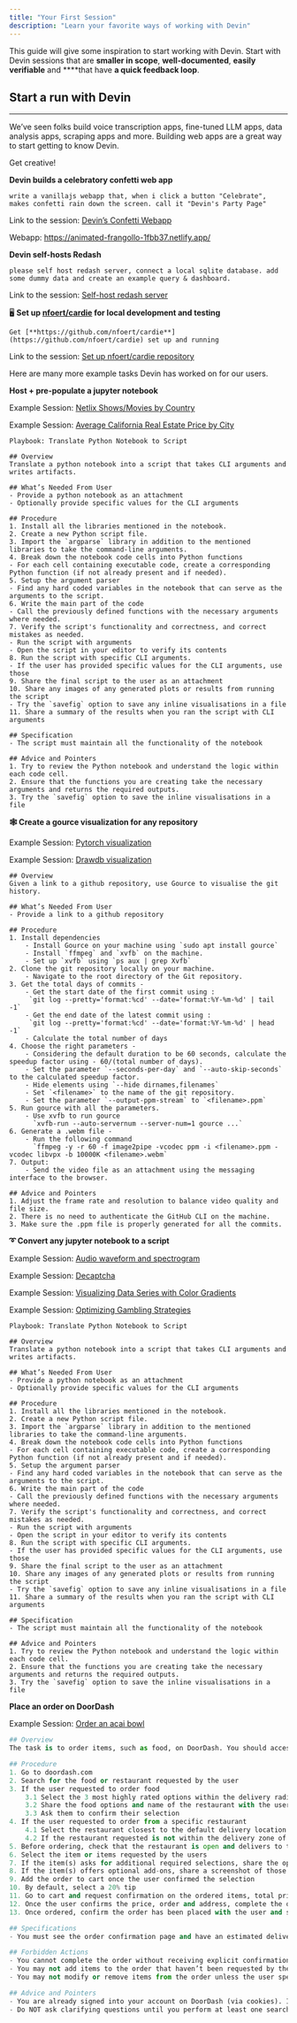 ```yaml
---
title: "Your First Session"
description: "Learn your favorite ways of working with Devin"
---
```


This guide will give some inspiration to start working with Devin. Start with Devin sessions that are **smaller in scope**, **well-documented**, **easily verifiable** and ****that have **a quick feedback loop**.

## Start a run with Devin

---

We’ve seen folks build voice transcription apps, fine-tuned LLM apps, data analysis apps, scraping apps and more. Building web apps are a great way to start getting to know Devin.

Get creative!

**Devin builds a celebratory confetti web app** 

```
write a vanillajs webapp that, when i click a button "Celebrate", makes confetti rain down the screen. call it "Devin's Party Page"
```

Link to the session: [Devin’s Confetti Webapp](https://preview.devin.ai/devin/ff88b2e131ae4ce48c055d2bc435a838)

Webapp: https://animated-frangollo-1fbb37.netlify.app/

**Devin self-hosts Redash**

```
please self host redash server, connect a local sqlite database. add some dummy data and create an example query & dashboard.
```

Link to the session: [Self-host redash server](https://preview.devin.ai/sessions/675a54a158024b35a0feb8a159ed8273)

🖥️ **Set up [nfoert/cardie](https://github.com/nfoert/cardie) for local development and testing**

```
Get [**https://github.com/nfoert/cardie**](https://github.com/nfoert/cardie) set up and running
```

Link to the session: [Set up nfoert/cardie repository](https://preview.devin.ai/sessions/4d85f7893df3479b9be50ec458cc9684)

Here are many more example tasks Devin has worked on for our users.

**Host + pre-populate a jupyter notebook**

Example Session: [Netlix Shows/Movies by Country](https://preview.devin.ai/devin/4f803558dc1e45ddb489fb93848015ae)

Example Session: [Average California Real Estate Price by City](https://preview.devin.ai/devin/8ee352ce5bdb46fa8b345d7b8db5e1c6)

```
Playbook: Translate Python Notebook to Script

## Overview
Translate a python notebook into a script that takes CLI arguments and writes artifacts.

## What’s Needed From User
- Provide a python notebook as an attachment
- Optionally provide specific values for the CLI arguments

## Procedure
1. Install all the libraries mentioned in the notebook.
2. Create a new Python script file.
3. Import the `argparse` library in addition to the mentioned libraries to take the command-line arguments.
4. Break down the notebook code cells into Python functions
- For each cell containing executable code, create a corresponding Python function (if not already present and if needed).
5. Setup the argument parser
- Find any hard coded variables in the notebook that can serve as the arguments to the script.
6. Write the main part of the code
- Call the previously defined functions with the necessary arguments where needed.
7. Verify the script's functionality and correctness, and correct mistakes as needed.
- Run the script with arguments
- Open the script in your editor to verify its contents
8. Run the script with specific CLI arguments.
- If the user has provided specific values for the CLI arguments, use those
9. Share the final script to the user as an attachment
10. Share any images of any generated plots or results from running the script
- Try the `savefig` option to save any inline visualisations in a file
11. Share a summary of the results when you ran the script with CLI arguments

## Specification
- The script must maintain all the functionality of the notebook

## Advice and Pointers
1. Try to review the Python notebook and understand the logic within each code cell.
2. Ensure that the functions you are creating take the necessary arguments and returns the required outputs.
3. Try the `savefig` option to save the inline visualisations in a file
```

**🕸️ Create a gource visualization for any repository**

Example Session: [Pytorch visualization](https://preview.devin.ai/devin/8fe32e3a349a4842b2d787e5ccac931b)

Example Session: [Drawdb visualization](https://preview.devin.ai/devin/d98c5e3b4bef43c88b395a0862c36d76)

```
## Overview
Given a link to a github repository, use Gource to visualise the git history.

## What’s Needed From User
- Provide a link to a github repository

## Procedure
1. Install dependencies
    - Install Gource on your machine using `sudo apt install gource`
    - Install `ffmpeg` and `xvfb` on the machine.
    - Set up `xvfb` using `ps aux | grep Xvfb`
2. Clone the git repository locally on your machine.
    - Navigate to the root directory of the Git repository.
3. Get the total days of commits -
    - Get the start date of the first commit using :
     `git log --pretty='format:%cd' --date='format:%Y-%m-%d' | tail -1`
    - Get the end date of the latest commit using :
     `git log --pretty='format:%cd' --date='format:%Y-%m-%d' | head -1`
    - Calculate the total number of days
4. Choose the right parameters -
    - Considering the default duration to be 60 seconds, calculate the speedup factor using - 60/(total number of days).
    - Set the parameter `--seconds-per-day` and `--auto-skip-seconds` to the calculated speedup factor.
    - Hide elements using `--hide dirnames,filenames`
    - Set `<filename>` to the name of the git repository.
    - Set the parameter `--output-ppm-stream` to `<filename>.ppm`
5. Run gource with all the parameters.
    - Use xvfb to run gource
      `xvfb-run --auto-servernum --server-num=1 gource ...`
6. Generate a .webm file -
    - Run the following command
      `ffmpeg -y -r 60 -f image2pipe -vcodec ppm -i <filename>.ppm -vcodec libvpx -b 10000K <filename>.webm`
7. Output:
    - Send the video file as an attachment using the messaging interface to the browser.

## Advice and Pointers
1. Adjust the frame rate and resolution to balance video quality and file size.
2. There is no need to authenticate the GitHub CLI on the machine.
3. Make sure the .ppm file is properly generated for all the commits.
```

**➰ Convert any jupyter notebook to a script**

Example Session: [Audio waveform and spectrogram](https://preview.devin.ai/devin/bb9ff93037ed4d5f9690099e5269f285)

Example Session: [Decaptcha](https://preview.devin.ai/devin/a725564c943e4974ae2df16e54b14a5d)

Example Session: [Visualizing Data Series with Color Gradients](https://preview.devin.ai/devin/ce43eb22d1aa48c594b1fd8915ed5130)

Example Session: [Optimizing Gambling Strategies](https://preview.devin.ai/devin/453af5136fea4500a8e3956e2644a8a8)

```
Playbook: Translate Python Notebook to Script

## Overview
Translate a python notebook into a script that takes CLI arguments and writes artifacts.

## What’s Needed From User
- Provide a python notebook as an attachment
- Optionally provide specific values for the CLI arguments

## Procedure
1. Install all the libraries mentioned in the notebook.
2. Create a new Python script file.
3. Import the `argparse` library in addition to the mentioned libraries to take the command-line arguments.
4. Break down the notebook code cells into Python functions
- For each cell containing executable code, create a corresponding Python function (if not already present and if needed).
5. Setup the argument parser
- Find any hard coded variables in the notebook that can serve as the arguments to the script.
6. Write the main part of the code
- Call the previously defined functions with the necessary arguments where needed.
7. Verify the script's functionality and correctness, and correct mistakes as needed.
- Run the script with arguments
- Open the script in your editor to verify its contents
8. Run the script with specific CLI arguments.
- If the user has provided specific values for the CLI arguments, use those
9. Share the final script to the user as an attachment
10. Share any images of any generated plots or results from running the script
- Try the `savefig` option to save any inline visualisations in a file
11. Share a summary of the results when you ran the script with CLI arguments

## Specification
- The script must maintain all the functionality of the notebook

## Advice and Pointers
1. Try to review the Python notebook and understand the logic within each code cell.
2. Ensure that the functions you are creating take the necessary arguments and returns the required outputs.
3. Try the `savefig` option to save the inline visualisations in a file
```

**Place an order on DoorDash**

Example Session: [Order an acai bowl](https://preview.devin.ai/devin/5893f431e6af4b19b1cb3fa6efbafc14) 

```python
## Overview
The task is to order items, such as food, on DoorDash. You should access your DoorDash account, search the requested restaurant or item to order, select the items for the order, and confirm the order with the user who started the session.

## Procedure
1. Go to doordash.com 
2. Search for the food or restaurant requested by the user
3. If the user requested to order food
	3.1 Select the 3 most highly rated options within the delivery radius
	3.2 Share the food options and name of the restaurant with the user
	3.3 Ask them to confirm their selection
4. If the user requested to order from a specific restaurant
	4.1 Select the restaurant closest to the default delivery location
	4.2 If the restaurant requested is not within the delivery zone of the default delivery address, let the user know and ask for an alternative restaurant 
5. Before ordering, check that the restaurant is open and delivers to the default delivery address on the DoorDash account
6. Select the item or items requested by the users
7. If the item(s) asks for additional required selections, share the options with the user and ask them to decide
8. If the item(s) offers optional add-ons, share a screenshot of those options with the user and ask them if they’d like to add anything else to their order
9. Add the order to cart once the user confirmed the selection
10. By default, select a 20% tip
11. Go to cart and request confirmation on the ordered items, total price and delivery address from the user
12. Once the user confirms the price, order and address, complete the order
13. Once ordered, confirm the order has been placed with the user and share an estimated delivery time

## Specifications
- You must see the order confirmation page and have an estimated delivery time in order to complete the task

## Forbidden Actions
- You cannot complete the order without receiving explicit confirmation from the user
- You may not add items to the order that haven’t been requested by the user
- You may not modify or remove items from the order unless the user specifically requests it 

## Advice and Pointers
- You are already signed into your account on DoorDash (via cookies). If not, you can use the DoorDash cookies saved in Secrets.
- Do NOT ask clarifying questions until you perform at least one search for a relevant item.

```
